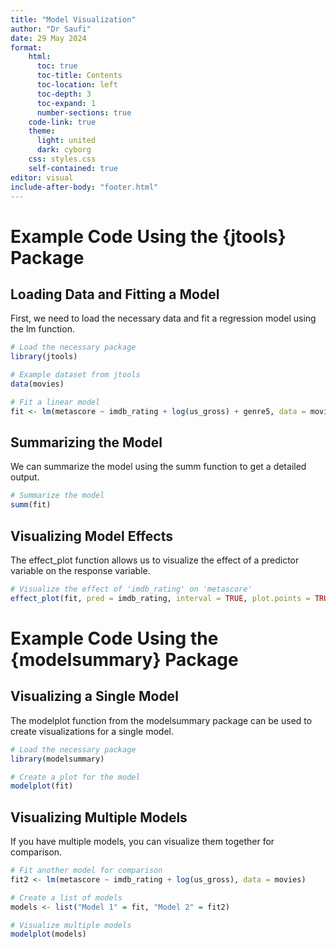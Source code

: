```yaml
---
title: "Model Visualization"
author: "Dr Saufi"
date: 29 May 2024
format: 
    html:
      toc: true
      toc-title: Contents
      toc-location: left
      toc-depth: 3
      toc-expand: 1
      number-sections: true
    code-link: true
    theme:
      light: united
      dark: cyborg
    css: styles.css
    self-contained: true
editor: visual
include-after-body: "footer.html"
---
```


# Example Code Using the {jtools} Package

## Loading Data and Fitting a Model

First, we need to load the necessary data and fit a regression model using the lm function.

```r
# Load the necessary package
library(jtools)

# Example dataset from jtools
data(movies)

# Fit a linear model
fit <- lm(metascore ~ imdb_rating + log(us_gross) + genre5, data = movies)

```

## Summarizing the Model

We can summarize the model using the summ function to get a detailed output.

```r
# Summarize the model
summ(fit)
```

## Visualizing Model Effects

The effect_plot function allows us to visualize the effect of a predictor variable on the response variable.

```r
# Visualize the effect of 'imdb_rating' on 'metascore'
effect_plot(fit, pred = imdb_rating, interval = TRUE, plot.points = TRUE)
```

# Example Code Using the {modelsummary} Package

## Visualizing a Single Model

The modelplot function from the modelsummary package can be used to create visualizations for a single model.

```r
# Load the necessary package
library(modelsummary)

# Create a plot for the model
modelplot(fit)
```

## Visualizing Multiple Models

If you have multiple models, you can visualize them together for comparison.

```r
# Fit another model for comparison
fit2 <- lm(metascore ~ imdb_rating + log(us_gross), data = movies)

# Create a list of models
models <- list("Model 1" = fit, "Model 2" = fit2)

# Visualize multiple models
modelplot(models)
```
